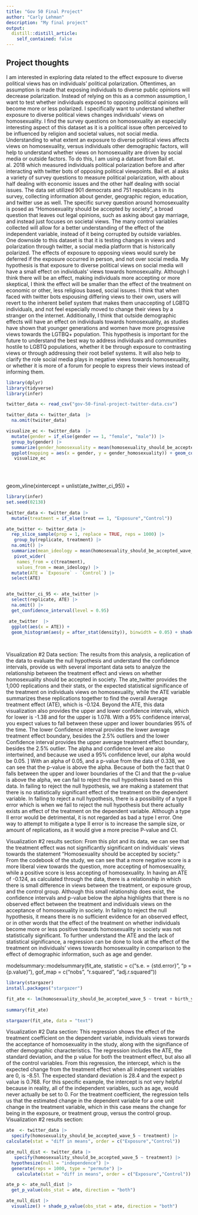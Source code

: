 ```yaml
---
title: "Gov 50 Final Project"
author: "Carly Lehman"
description: "My final project"
output:
  distill::distill_article:
    self_contained: false
---
```




## Project thoughts
  I am interested in exploring data related to the effect exposure to diverse political views has on individuals' political polarization. Oftentimes, an assumption is made that exposing individuals to diverse public opinions will decrease polarization. Instead of relying on this as a common assumption, I want to test whether individuals exposed to opposing political opinions will become more or less polarized. I specifically want to understand whether exposure to diverse political views changes individuals' views on homosexuality. I find the survey questions on homosexuality an especially interesting aspect of this dataset as it is a political issue often perceived to be influenced by religion and societal values, not social media. Understanding to what extent an exposure to diverse political views affects views on homosexuality, versus individuals other demographic factors, will help to understand whether views on homosexuality are driven by social media or outside factors. To do this, I am using a dataset from Bail et. al. 2018 which measured individuals political polarization before and after interacting with twitter bots of opposing political viewpoints. Bail et. al asks a variety of survey questions to measure political polarization, with about half dealing with economic issues and the other half dealing with social issues. The data set utilized 901 democrats and 751 republicans in its survey, collecting information about gender, geographic region, education, and twitter use as well. The specific survey question around homosexuality is posed as “Homosexuality should be accepted by society”, a broad question that leaves out legal opinions, such as asking about gay marriage, and instead just focuses on societal views. The many control variables collected will allow for a better understanding of the effect of the independent variable, instead of it being corrupted by outside variables. One downside to this dataset is that it is testing changes in views and polarization through twitter, a social media platform that is historically polarized. The effects of exposure to opposing views would surely be deferred if the exposure occurred in person, and not over social media. 
  My hypothesis is that exposure to diverse political views on social media will have a small effect on individuals' views towards homosexuality. Although I think there will be an effect, making individuals more accepting or more skeptical, I think the effect will be smaller than the effect of the treatment on economic or other, less religious based, social issues. I think that when faced with twitter bots espousing differing views to their own, users will revert to the inherent belief system that makes them unaccepting of LGBTQ individuals, and not feel especially moved to change their views by a stranger on the internet. Additionally, I think that outside demographic effects will have an effect on individuals towards homosexuality, as studies have shown that younger generations and women have more progressive views towards the LGTBQ+ population. This hypothesis is important for the future to understand the best way to address individuals and communities hostile to LGBTQ populations, whether it be through exposure to contrasting views or through addressing their root belief systems. It will also help to clarify the role social media plays in negative views towards homosexuality, or whether it is more of a forum for people to express their views instead of informing them. 

 
```r
library(dplyr)
library(tidyverse)
library(infer)

twitter_data <- read_csv("gov-50-final-project-twitter-data.csv")
```


```r

twitter_data <- twitter_data  |> 
  na.omit(twiiter_data)

visualize_ec <- twitter_data  |> 
  mutate(gender = if_else(gender == 1, "female", "male")) |>
  group_by(gender) |>
  summarize(gender_homosexuality = mean(homosexuality_should_be_accepted_wave_5)) |>
  ggplot(mapping = aes(x = gender, y = gender_homosexuality)) + geom_col()
   visualize_ec
   

    
```
geom_vline(xintercept = unlist(ate_twitter_ci_95)) +
```r
library(infer)
set.seed(02138)

twitter_data <- twitter_data |>
  mutate(treatment = if_else(treat == 1, "Exposure","Control")) 

ate_twitter <- twitter_data |>
  rep_slice_sample(prop = 1, replace = TRUE, reps = 1000) |>
   group_by(replicate, treatment) |>
  na.omit() |> 
  summarize(mean_ideology = mean(homosexuality_should_be_accepted_wave_5)) |>
   pivot_wider(
    names_from = c(treatment), 
    values_from = mean_ideology) |>
  mutate(ATE = `Exposure` - `Control`) |>
  select(ATE)


ate_twitter_ci_95 <- ate_twitter |>
  select(replicate, ATE) |>
  na.omit() |>
  get_confidence_interval(level = 0.95) 

 ate_twitter  |>
  ggplot(aes(x = ATE)) + 
  geom_histogram(aes(y = after_stat(density)), binwidth = 0.05) + shade_confidence_interval(endpoints = ate_twitter_ci_95, fill = )
 
 
```
Visualization #2 Data section: The results from this analysis, a replication of the data to evaluate the null hypothesis and understand the confidence intervals, provide us with several important data sets to analyze the relationship between the treatment effect and views on whether homosexuality should be accepted in society. The ate_twitter provides the 1,000 replications and their stats, or the expected statistical significance of the treatment on individuals views on homosexuality, while the ATE variable summarizes these replications together to find the overall Average treatment effect (ATE), which is -0.124. Beyond the ATE, this data visualization also provides the upper and lower confidence intervals, which for lower is -1.38 and for the upper is 1.078. With a 95% confidence interval, you expect values to fall between these upper and lower boundaries 95% of the time. The lower Confidence interval provides the lower average treatment effect boundary, besides the 2.5% outliers and the lower Confidence interval provides the upper average treatment effect boundary, besides the 2.5% outlier. The alpha and confidence level are also intertwined, and because we used a 95% confidence level, our alpha would be 0.05. ]
  With an alpha of 0.05, and a p-value from the data of 0.338, we can see that the p-value is above the alpha. Because of both the fact that 0 falls between the upper and lower boundaries of the CI and that the p-value is above the alpha, we can fail to reject the null hypothesis based on this data. In failing to reject the null hypothesis, we are making a statement that there is no statistically significant effect of the treatment on the dependent variable. In failing to reject a null hypothesis, there is a possibility of a type II error which is when we fail to reject the null hypothesis but there actually exists an effect of the treatment on the dependent variable. Although a type II error would be detrimental, it is not regarded as bad a type I error. One way to attempt to mitigate a type II error is to increase the sample size, or amount of replications, as it would give a more precise P-value and CI. 


Visualization #2 results section: From this plot and its data, we can see that the treatment effect was not significantly significant on individuals' views towards the statement “Homosexuality should be accepted by society.” From the codebook of the study, we can see that a more negative score is a more liberal view towards the question, more accepting of homosexuality, while a positive score is less accepting of homosexuality. In having an ATE of -0.124, as calculated through the data, there is a relationship in which there is small difference in views between the treatment, or exposure group, and the control group. Although this small relationship does exist, the confidence intervals and p-value below the alpha highlights that there is no observed effect between the treatment and individuals views on the acceptance of homosexuality in society. In failing to reject the null hypothesis, it means there is no sufficient evidence for an observed effect, or in other words that the effect of the treatment on whether individuals become more or less positive towards homosexuality in society was not statistically significant. To further understand the ATE and the lack of statistical significance, a regression can be done to look at the effect of the treatment on individuals' views towards homosexuality in comparison to the effect of demographic information, such as age and gender. 

modelsummary::modelsummary(fit_ate,
                           statistic = c("s.e. = {std.error}",
                                         "p = {p.value}"),
                           gof_map = c("nobs", "r.squared", "adj.r.squared"))
```r
library(stargazer)
install.packages("stargazer")

fit_ate <- lm(homosexuality_should_be_accepted_wave_5 ~ treat + birth_year + family_income + education + gender + homosexuality_should_be_accepted_wave_1 + northeast + north_central + south + west, data = twitter_data)
  
summary(fit_ate)

stargazer(fit_ate, data = "text")
```
Visualization #2 Data section: This regression shows the effect of the treatment coefficient on the dependent variable, individuals views torwards the acceptance of homosexuality in the study, along with the signifiance of other demographic characteristics. The regression includes the ATE, the standard deviation, and the p value for both the treatment effect, but also all of the control variables. From this regression, the intercept, which is the expected change from the treatment effect when all indepenent variables are 0, is -8.51. The expected standard deviation is 28.4 and the expect p value is 0.768. For this specific example, the intercept is not very helpful because in reality, all of the independent variables, such as age, would never actually be set to 0. For the treatment coefficient, the regression tells us that the estimated change in the dependent variable for a one unit change in the treatment variable, which in this case means the change for being in the exposure, or treatment group, versus the control group. 
Visualization #2 results section:
```r
ate  <- twitter_data |>
  specify(homosexuality_should_be_accepted_wave_5 ~ treatment) |>
calculate(stat = "diff in means", order = c("Exposure","Control"))

ate_null_dist <- twitter_data |>
   specify(homosexuality_should_be_accepted_wave_5 ~ treatment) |>
  hypothesize(null = "independence") |>
  generate(reps = 1000, type = "permute") |>
    calculate(stat = "diff in means", order = c("Exposure","Control")) 

ate_p <- ate_null_dist |>
  get_p_value(obs_stat = ate, direction = "both")

ate_null_dist |> 
  visualize() + shade_p_value(obs_stat = ate, direction = "both")
```

